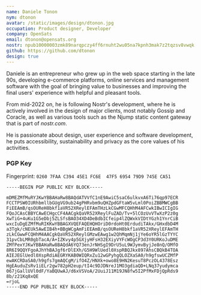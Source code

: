 ```yaml
---
name: Daniele Tonon
nym: dtonon
avatar: /static/images/design/dtonon.jpg
occupation: Product designer, Developer
company: OpenSats
email: dtonon@opensats.org
nostr: npub10000003zmk89narqpczy4ff6rnuht2wu05na7kpnh3mak7z2tqzsv8vwqk
github: https://github.com/dtonon
design: true
---
```


Daniele is an entrepreneur who grew up in the web space starting in the late
90s, developing e-commerce platforms, online services and management software
with the goal of bringing value to businesses and improving the final users'
experience with helpful and pleasant tools.

From mid-2022 on, he is following Nostr's development, where he is actively
involved in the design of major clients, most notably Gossip and Coracle, as
well as various tools such as the Njump static content gateway that is part of
*nostr.com*.

He is passionate about design, user experience and software development, he puts
accessibility, sustainability and privacy as the core values of his activities.

### PGP Key

Fingerprint: `0260 7FAA C394 45E1 FC6E  47F5 6954 79D9 745E CA51`

```
-----BEGIN PGP PUBLIC KEY BLOCK-----

mDMEZMfMuRYJKwYBBAHaRw8BAQdATVVfC1nE9AwiC5saC6ulkvxA6Ti76qp97ECR
FCCTPSW0IURhbmllbGUgVG9ub24gPHRvbm9uQHZpdGFtaW5vLml0PoiZBBMWCgBB
FiEEAmB/qsOUReH8bkf1aVR52XReylEFAmTHzLkCGwMFCQHhM4AFCwkIBwICIgIG
FQoJCAsCBBYCAwECHgcCF4AACgkQaVR52XReylFuZAD/Tv+5lCOzUvVTwXzP2z0g
XwTiG+4uKu1G5eDbj5ZLSfsBAO34XD4DeBdbICfeip4lZQWxkVIDtYGzh1YnrCiB
wxcIuDgEZMfMuRIKKwYBBAGXVQEFAQEHQHOriD0rdoHt0ErdudiTAkx/GHxdbD4M
a3Tgk/cNEUk5AwEIB4h+BBgWCgAmFiEEAmB/qsOUReH8bkf1aVR52XReylEFAmTH
zLkCGwwFCQHhM4AACgkQaVR52XReylGMzwEAwg1w2QhMqmNj1jYe6oYR5lGzTYYC
31pvCbLMR0gbTacA/A+IZKvy4p5GXjyHFsH32EXiyVYFcWOgCP3d3Y0URKoJuDME
ZMfPexYJKwYBBAHaRw8BAQdA6YQ73enJrNHSgI9DrU5uL9WJymvByjJe8nQ/OMfO
8R6I9QQYFgoAJhYhBAJgf6rDlEXh/G5H9WlUedl0XspRBQJkx897AhsCBQkB4TOA
AIEJEGlUedl0XspRdiAEGRYKAB0WIQRxZu12wGPyhgQLOZXaSA0/h9gfswUCZMfP
ewAKCRDaSA0/h9gfs7gmAQCgM/ifO4Z/HNXk+owo8E9HN2KesuT8PczOL4378Esz
HgEAuduZsRv1iELr2gw782pH2eup/tI4c9DJDNreJ1MO3gdiaQD+LNq37yudymca
067jGallUVl0dF/YaBQUwAJ/d6xVSVoA/2UuiJ11M19JN8fw5I2PfMxFDjQpRds9
8b/z21Kq8xQE
=rjoL
-----END PGP PUBLIC KEY BLOCK-----
```
